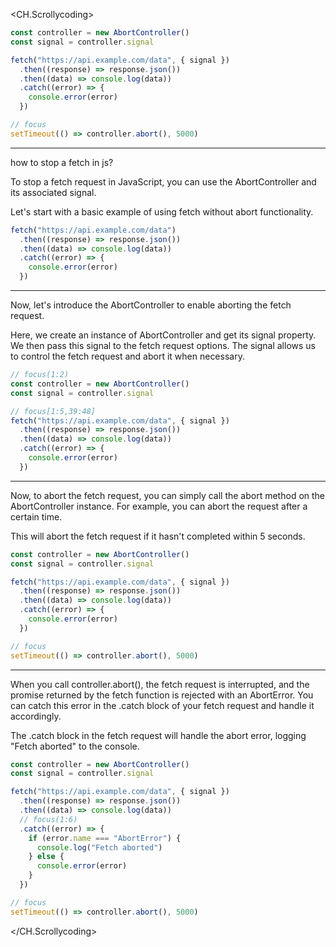 
<CH.Scrollycoding>

<p />

```jsx index.js
const controller = new AbortController()
const signal = controller.signal

fetch("https://api.example.com/data", { signal })
  .then((response) => response.json())
  .then((data) => console.log(data))
  .catch((error) => {
    console.error(error)
  })

// focus
setTimeout(() => controller.abort(), 5000)
```

---

<Question>

how to stop a fetch in js?

</Question>

<Answer>

To stop a fetch request in JavaScript, you can use the AbortController and its associated signal.

Let's start with a basic example of using fetch without abort functionality.

</Answer>

```jsx index.js
fetch("https://api.example.com/data")
  .then((response) => response.json())
  .then((data) => console.log(data))
  .catch((error) => {
    console.error(error)
  })
```

---

<Answer>

Now, let's introduce the AbortController to enable aborting the fetch request.

Here, we create an instance of AbortController and get its signal property. We then pass this signal to the fetch request options. The signal allows us to control the fetch request and abort it when necessary.

</Answer>

```js index.js
// focus(1:2)
const controller = new AbortController()
const signal = controller.signal

// focus[1:5,39:48]
fetch("https://api.example.com/data", { signal })
  .then((response) => response.json())
  .then((data) => console.log(data))
  .catch((error) => {
    console.error(error)
  })
```

---

<Answer>

Now, to abort the fetch request, you can simply call the abort method on the AbortController instance. For example, you can abort the request after a certain time.

This will abort the fetch request if it hasn't completed within 5 seconds.

</Answer>

```js index.js
const controller = new AbortController()
const signal = controller.signal

fetch("https://api.example.com/data", { signal })
  .then((response) => response.json())
  .then((data) => console.log(data))
  .catch((error) => {
    console.error(error)
  })

// focus
setTimeout(() => controller.abort(), 5000)
```

---

<Answer writing>

When you call controller.abort(), the fetch request is interrupted, and the promise returned by the fetch function is rejected with an AbortError. You can catch this error in the .catch block of your fetch request and handle it accordingly.

The .catch block in the fetch request will handle the abort error, logging "Fetch aborted" to the console.

</Answer>

```js index.js
const controller = new AbortController()
const signal = controller.signal

fetch("https://api.example.com/data", { signal })
  .then((response) => response.json())
  .then((data) => console.log(data))
  // focus(1:6)
  .catch((error) => {
    if (error.name === "AbortError") {
      console.log("Fetch aborted")
    } else {
      console.error(error)
    }
  })

// focus
setTimeout(() => controller.abort(), 5000)
```

</CH.Scrollycoding>
